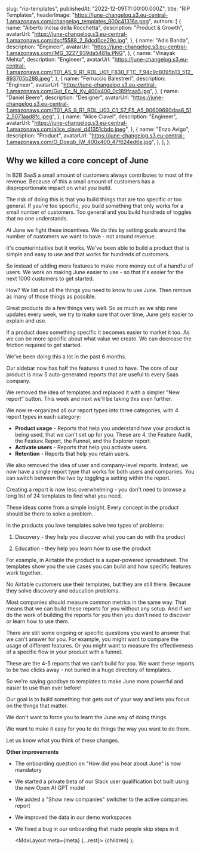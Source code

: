 
  slug: "rip-templates",
  publishedAt: "2022-12-09T11:00:00.000Z",
  title: "RIP Templates",
  headerImage:
    "https://june-changelog.s3.eu-central-1.amazonaws.com/changelog_templates_800c41316a.png",
  authors: [
    {
      name: "Alberto Incisa della Rocchetta",
      description: "Product & Growth",
      avatarUrl: "https://june-changelog.s3.eu-central-1.amazonaws.com/dscf5588_2_6dcd0ce29c.jpg",
    },
    {
      name: "Adis Banda",
      description: "Engineer",
      avatarUrl: "https://june-changelog.s3.eu-central-1.amazonaws.com/IMG_3227_939da5481a.PNG",
    },
    {
      name: "Vinayak Mehta",
      description: "Engineer",
      avatarUrl:
        "https://june-changelog.s3.eu-central-1.amazonaws.com/T01_AS_9_R1_RDL_U01_F830_FTC_7_94c9c8095b13_512_893705b288.jpeg",
    },
    {
      name: "Ferruccio Balestreri",
      description: "Engineer",
      avatarUrl:
        "https://june-changelog.s3.eu-central-1.amazonaws.com/Gut_Ec_N_Ky_400x400_0c189fcaa5.jpg",
    },
    {
      name: "Daniel Beere",
      description: "Designer",
      avatarUrl:
        "https://june-changelog.s3.eu-central-1.amazonaws.com/T01_AS_9_R1_RDL_U03_C1_S7_F5_A5_90609690daa6_512_5071aad8fc.jpeg",
    },
    {
      name: "Alice Clavel",
      description: "Engineer",
      avatarUrl:
        "https://june-changelog.s3.eu-central-1.amazonaws.com/alice_clavel_d41351cbdc.jpeg",
    },
    {
      name: "Enzo Avigo",
      description: "Product",
      avatarUrl:
        "https://june-changelog.s3.eu-central-1.amazonaws.com/O_Doeqb_IW_400x400_47f624ed6e.jpg",
    },
  ],
};

## Why we killed a core concept of June

In B2B SaaS a small amount of customers always contributes to most of the revenue. Because of this a small amount of customers has a disproportionate impact on what you build.

The risk of doing this is that you build things that are too specific or too general. If you're too specific, you build something that only works for a small number of customers. Too general and you build hundreds of toggles that no one understands.

At June we fight these incentives. We do this by setting goals around the number of customers we want to have - not around revenue.

It's counterintuitive but it works. We've been able to build a product that is simple and easy to use and that works for hundreds of customers.

So instead of adding more features to make more money out of a handful of users. We work on making June easier to use - so that it's easier for the next 1000 customers to get started.

How? We list out all the things you need to know to use June. Then remove as many of those things as possible.

Great products do a few things very well. So as much as we ship new updates every week, we try to make sure that over time, June gets easier to explain and use.

If a product does something specific it becomes easier to market it too. As we can be more specific about what value we create. We can decrease the friction required to get started.

We've been doing this a lot in the past 6 months.

Our sidebar now has half the features it used to have. The core of our product is now 5 auto-generated reports that are useful to every Saas company.

We removed the idea of templates and replaced it with a simpler "New report" button. This week and next we'll be taking this even further.

We now re-organized all our report types into three categories, with 4 report types in each category:

- **Product usage** - Reports that help you understand how your product is being used, that we can't set up for you. These are 4, the Feature Audit, the Feature Report, the Funnel, and the Explorer report.
- **Activate users** - Reports that help you activate users.
- **Retention** - Reports that help you retain users.

We also removed the idea of user and company-level reports. Instead, we now have a single report type that works for both users and companies. You can switch between the two by toggling a setting within the report.

Creating a report is now less overwhelming - you don't need to browse a long list of 24 templates to find what you need.

These ideas come from a simple insight. Every concept in the product should be there to solve a problem.

In the products you love templates solve two types of problems:

1. Discovery - they help you discover what you can do with the product

2. Education - they help you learn how to use the product

For example, in Airtable the product is a super-powered spreadsheet. The templates show you the use cases you can build and how specific features work together.

No Airtable customers use their templates, but they are still there. Because they solve discovery and education problems.

Most companies should measure common metrics in the same way. That means that we can build these reports for you without any setup. And if we do the work of building the reports for you then you don't need to discover or learn how to use them.

There are still some ongoing or specific questions you want to answer that we can't answer for you. For example, you might want to compare the usage of different features. Or you might want to measure the effectiveness of a specific flow in your product with a funnel.

These are the 4-5 reports that we can't build for you. We want these reports to be two clicks away - not buried in a huge directory of templates.

So we're saying goodbye to templates to make June more powerful and easier to use than ever before!

Our goal is to build something that gets out of your way and lets you focus on the things that matter.

We don't want to force you to learn the June way of doing things.

We want to make it easy for you to do things the way you want to do them.

Let us know what you think of these changes.

**Other improvements**

- The onboarding question on "How did you hear about June" is now mandatory
- We started a private beta of our Slack user qualification bot built using the new Open AI GPT model
- We added a "Show new companies" switcher to the active companies report
- We improved the data in our demo workspaces
- We fixed a bug in our onboarding that made people skip steps in it

  <MdxLayout meta={meta} {...rest}>
    {children}
  </MdxLayout>
);
